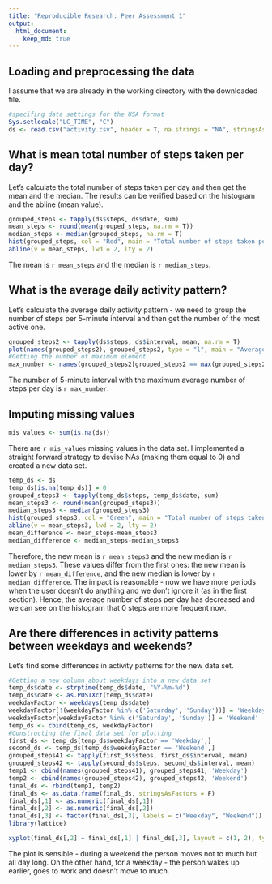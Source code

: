 ```yaml
---
title: "Reproducible Research: Peer Assessment 1"
output: 
  html_document:
    keep_md: true
---
```



## Loading and preprocessing the data
I assume that we are already in the working directory with the downloaded file.

```r
#specifing data settings for the USA format
Sys.setlocale("LC_TIME", "C")
ds <- read.csv("activity.csv", header = T, na.strings = "NA", stringsAsFactors = F)
```

## What is mean total number of steps taken per day?
Let's calculate the total number of steps taken per day and then get the mean and the median.
The results can be verified based on the histogram and the abline (mean value).

```r
grouped_steps <- tapply(ds$steps, ds$date, sum)
mean_steps <- round(mean(grouped_steps, na.rm = T))
median_steps <- median(grouped_steps, na.rm = T)
hist(grouped_steps, col = "Red", main = "Total number of steps taken per day", xlab = "The number of steps per day")
abline(v = mean_steps, lwd = 2, lty = 2)
```

The mean is `r mean_steps` and the median is `r median_steps`.

## What is the average daily activity pattern?
Let's calculate the average daily activity pattern - we need to group the number of steps per 5-minute interval and then get the number of the most active one.

```r
grouped_steps2 <- tapply(ds$steps, ds$interval, mean, na.rm = T)
plot(names(grouped_steps2), grouped_steps2, type = "l", main = "Average daily activity pattern", ylab = "The average number of steps", xlab = "The number of 5-minute interval in a day")
#Getting the number of maximum element
max_number <- names(grouped_steps2[grouped_steps2 == max(grouped_steps2)])
```

The number of 5-minute interval with the maximum average number of steps per day is `r max_number`.

## Imputing missing values

```r
mis_values <- sum(is.na(ds))
```
There are `r mis_values` missing values in the data set.
I implemented a straight forward strategy to devise NAs (making them equal to 0) and created a new data set.
```r
temp_ds <- ds
temp_ds[is.na(temp_ds)] = 0
grouped_steps3 <- tapply(temp_ds$steps, temp_ds$date, sum)
mean_steps3 <- round(mean(grouped_steps3))
median_steps3 <- median(grouped_steps3)
hist(grouped_steps3, col = "Green", main = "Total number of steps taken per day (with changing NAs)", xlab = "The number of steps per day")
abline(v = mean_steps3, lwd = 2, lty = 2)
mean_difference <- mean_steps-mean_steps3
median_difference <- median_steps-median_steps3
```

Therefore, the new mean is `r mean_steps3` and the new median is `r median_steps3`.
These values differ from the first ones: the new mean is lower by `r mean_difference`, and the new median is lower by `r median_difference`.
The impact is reasonable - now we have more periods when the user doesn't do anything and we don't ignore it (as in the first section). Hence, the average number of steps per day has decreased and we can see on the histogram that 0 steps are more frequent now.

## Are there differences in activity patterns between weekdays and weekends?

Let's find some differences in activity patterns for the new data set.
```r
#Getting a new column about weekdays into a new data set
temp_ds$date <- strptime(temp_ds$date, "%Y-%m-%d")
temp_ds$date <- as.POSIXct(temp_ds$date)
weekdayFactor <- weekdays(temp_ds$date)
weekdayFactor[!(weekdayFactor %in% c('Saturday', 'Sunday'))] = 'Weekday'
weekdayFactor[weekdayFactor %in% c('Saturday', 'Sunday')] = 'Weekend'
temp_ds <- cbind(temp_ds, weekdayFactor)
#Constructing the final data set for plotting
first_ds <- temp_ds[temp_ds$weekdayFactor == 'Weekday',]
second_ds <- temp_ds[temp_ds$weekdayFactor == 'Weekend',]
grouped_steps41 <- tapply(first_ds$steps, first_ds$interval, mean)
grouped_steps42 <- tapply(second_ds$steps, second_ds$interval, mean)
temp1 <- cbind(names(grouped_steps41), grouped_steps41, 'Weekday')
temp2 <- cbind(names(grouped_steps42), grouped_steps42, 'Weekend')        
final_ds <- rbind(temp1, temp2)
final_ds <- as.data.frame(final_ds, stringsAsFactors = F)
final_ds[,1] <- as.numeric(final_ds[,1])
final_ds[,2] <- as.numeric(final_ds[,2])
final_ds[,3] <- factor(final_ds[,3], labels = c("Weekday", "Weekend"))
library(lattice)

xyplot(final_ds[,2] ~ final_ds[,1] | final_ds[,3], layout = c(1, 2), type = "l", xlab = "Interval", ylab = "Number of steps (average)")
```

The plot is sensible - during a weekend the person moves not to much but all day long. On the other hand, for a weekday - the person wakes up earlier, goes to work and doesn't move to much.
